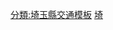 {{高速公路
|模板名稱= 首都高速埼玉大宮線
|模板闊度=
|名稱= [[首都高速埼玉大宮線]]
|公路類別= 
|代表色= #393
|代表色1= 
|代表色2= #007d18
|交流道列表 = [[美女木系統交流道]]（連接[[東京外環自動車道|外環道]]、[[首都高速5號池袋線]]） - (S551)[[浦和南出入口]]/[[浦和南收費站]] - ''[[浦和中央出入口]]''（建設中） - (S554)[[浦和北出入口]] - (S555)[[與野出入口]] - [[與野系統交流道]]（連接[[首都高速埼玉新都心線]]）
}}
<noinclude>
[[分類:埼玉縣交通模板]]
[[分類:首都高速道路模板|埼]]

</noinclude>